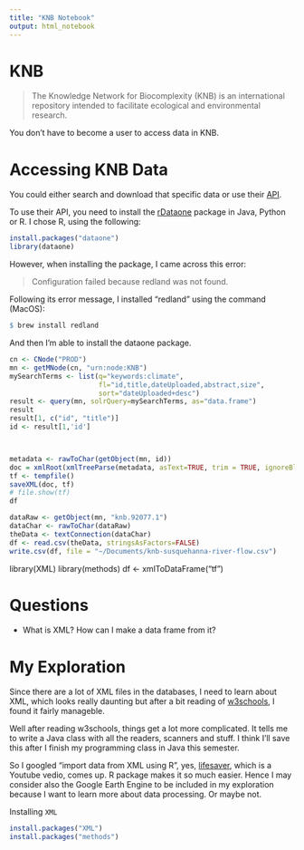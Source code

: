 ```yaml
---
title: "KNB Notebook"
output: html_notebook
---
```


# KNB

> The Knowledge Network for Biocomplexity (KNB) is an international repository intended to facilitate ecological and environmental research.

You don't have to become a user to access data in KNB.

# Accessing KNB Data
You could either search and download that specific data or use their [API](https://knb.ecoinformatics.org/api).

To use their API, you need to install the [rDataone](https://github.com/DataONEorg/rdataone) package in Java, Python or R. I chose R, using the following:
```r
install.packages("dataone")
library(dataone)
```
However, when installing the package, I came across this error:

> Configuration failed because redland was not found.

Following its error message, I installed "redland" using the command (MacOS):
```r
$ brew install redland 
```
And then I'm able to install the dataone package.



```r
cn <- CNode("PROD")
mn <- getMNode(cn, "urn:node:KNB")
mySearchTerms <- list(q="keywords:climate",
                      fl="id,title,dateUploaded,abstract,size",
                      sort="dateUploaded+desc")
result <- query(mn, solrQuery=mySearchTerms, as="data.frame")
result
result[1, c("id", "title")]
id <- result[1,'id']



metadata <- rawToChar(getObject(mn, id))
doc = xmlRoot(xmlTreeParse(metadata, asText=TRUE, trim = TRUE, ignoreBlanks = TRUE))
tf <- tempfile()
saveXML(doc, tf)
# file.show(tf)
df
```
```r
dataRaw <- getObject(mn, "knb.92077.1")
dataChar <- rawToChar(dataRaw)
theData <- textConnection(dataChar)
df <- read.csv(theData, stringsAsFactors=FALSE)
write.csv(df, file = "~/Documents/knb-susquehanna-river-flow.csv")
```
library(XML)
library(methods)
df <- xmlToDataFrame("tf")

# Questions
- What is XML? How can I make a data frame from it?

# My Exploration
Since there are a lot of XML files in the databases, I need to learn about XML, which looks really daunting but after a bit reading of [w3schools](https://www.w3schools.com/xml/xml_whatis.asp), I found it fairly manageble. 

Well after reading w3schools, things get a lot more complicated. It tells me to write a Java class with all the readers, scanners and stuff. I think I'll save this after I finish my programming class in Java this semester.

So I googled "import data from XML using R", yes, [lifesaver](https://www.youtube.com/watch?v=1cM_ZNZ9hhE), which is a Youtube vedio, comes up. R package makes it so much easier. Hence I may consider also the Google Earth Engine to be included in my exploration because I want to learn more about data processing. Or maybe not.

Installing `XML`
```r
install.packages("XML")
install.packages("methods")
```



